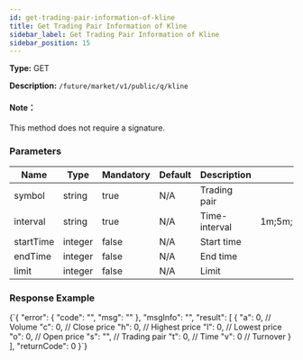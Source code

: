 ```yaml
---
id: get-trading-pair-information-of-kline
title: Get Trading Pair Information of Kline
sidebar_label: Get Trading Pair Information of Kline
sidebar_position: 15
---
```


**Type:** GET

**Description:** `/future/market/v1/public/q/kline`

#### Note：

This method does not require a signature.

### Parameters

| Name | Type | Mandatory | Default | Description | Ranges |
| --- | --- | --- | --- | --- | --- |
| symbol | string | true | N/A | Trading pair |  |
| interval | string | true | N/A | Time-interval | 1m;5m;15m;30m;1h;4h;1d;1w |
| startTime | integer | false | N/A | Start time |  |
| endTime | integer | false | N/A | End time |  |
| limit | integer | false | N/A | Limit |  |

### Response Example


<CodeBlock language="json" title="Response">
  {`{
  "error": {
    "code": "",
    "msg": ""
  },
  "msgInfo": "",
  "result": [
    {
      "a": 0,  // Volume
      "c": 0,  // Close price
      "h": 0,  // Highest price
      "l": 0,  // Lowest price
      "o": 0,  // Open price
      "s": "", // Trading pair
      "t": 0,  // Time
      "v": 0   // Turnover
    }
  ],
  "returnCode": 0
}`}
</CodeBlock>
